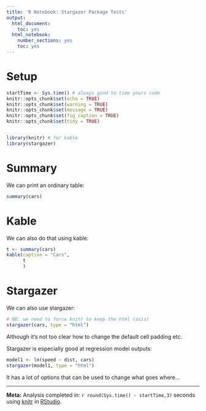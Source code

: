 ```yaml
---
title: 'R Notebook: Stargazer Package Tests'
output:
  html_document:
    toc: yes
  html_notebook:
    number_sections: yes
    toc: yes
---
```


# Setup
```r
startTime <- Sys.time() # always good to time youru code
knitr::opts_chunk$set(echo = TRUE)
knitr::opts_chunk$set(warning = TRUE)
knitr::opts_chunk$set(message = TRUE)
knitr::opts_chunk$set(fig_caption = TRUE)
knitr::opts_chunk$set(tidy = TRUE)


library(knitr) # for kable
library(stargazer)
```

# Summary

We can print an ordinary table:

```r
summary(cars)
```

# Kable

We can also do that using kable:

```r
t <- summary(cars)
kable(caption = "Cars",
      t
      )
```

# Stargazer

We can also use stargazer:
```r
# NB: we need to force knitr to keep the html (asis)
stargazer(cars, type = "html")
```

Although it's not too clear how to change the default cell padding etc.

Stargazer is especially good at regression model outputs:

```r
model1 <- lm(speed ~ dist, cars)
stargazer(model1, type = "html")
```

It has a lot of options that can be used to change what goes where...

***
__Meta:__
Analysis completed in: `r round(Sys.time() - startTime,3)` seconds using [knitr](https://cran.r-project.org/package=knitr) in [RStudio](http://www.rstudio.com).